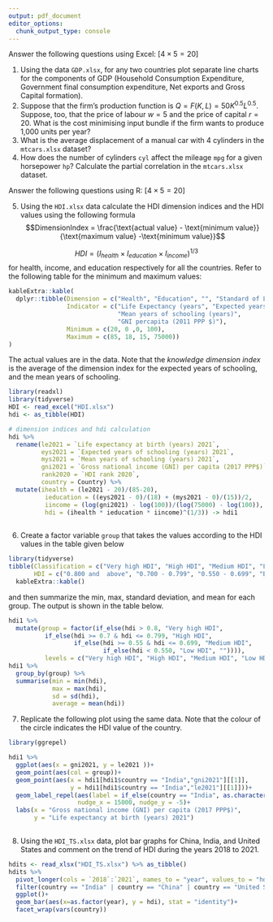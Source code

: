 ```yaml
---
output: pdf_document
editor_options: 
  chunk_output_type: console
---
```



\begin{center}
{\Large Internal Assessment 3}\\
{\Large ECON03SEC1}\\
{\Large Department of Economics}\\
{\Large Presidency University, Kolkata}\\
{\large Full Marks: 40}\\
{\large 19/12/2022}
\end{center}


Answer the following questions using Excel: [$4 \times 5 = 20$]


1. Using the data `GDP.xlsx`, for any two countries plot separate line charts for the components of GDP (Household Consumption Expenditure, Government final consumption expenditure, Net exports and Gross Capital formation).
2. Suppose that the firm’s production function is $Q = F(K, L) = 50K^{0.5}L^{0.5}$. Suppose, too, that the price of labour $w=5$ and the price of capital $r=20$. What is the cost minimising input bundle if the firm wants to produce 1,000 units per year?
3. What is the average displacement of a manual car with 4 cylinders in the `mtcars.xlsx` dataset?
4. How does the number of cylinders `cyl` affect the mileage `mpg` for a given horsepower `hp`? Calculate the partial correlation in the `mtcars.xlsx` dataset.

Answer the following questions using R: [$4 \times 5 = 20$]

5. Using the `HDI.xlsx` data calculate the HDI dimension indices and the HDI values using the following formula $$DimensionIndex = \frac{\text{actual value} - \text{minimum value}}{\text{maximum value} -\text{minimum value}}$$

$$
HDI = (I_{health} \times I_{education} \times I_{income})^{1/3}
$$
for health, income, and education respectively for all the countries. Refer to the following table for the minimum and maximum values:

```r
kableExtra::kable(
  dplyr::tibble(Dimension = c("Health", "Education", "", "Standard of Living"),
                Indicator = c("Life Expectancy (years", "Expected years of schooling (years",
                              "Mean years of schooling (years)",
                              "GNI percapita (2011 PPP $)"),
                Minimum = c(20, 0 ,0, 100),
                Maximum = c(85, 18, 15, 75000))
)
```

The actual values are in the data. Note that the *knowledge dimension index* is the average of the dimension index for the expected years of schooling, and the mean years of schooling.


```r
library(readxl)
library(tidyverse)
HDI <- read_excel("HDI.xlsx")
hdi <- as_tibble(HDI)

# dimension indices and hdi calculation
hdi %>% 
  rename(le2021 = `Life expectancy at birth (years) 2021`,
         eys2021 = `Expected years of schooling (years) 2021`,
         mys2021 = `Mean years of schooling (years) 2021`,
         gni2021 = `Gross national income (GNI) per capita (2017 PPP$)`,
         rank2020 = `HDI rank 2020`,
         country = Country) %>% 
  mutate(ihealth = (le2021 - 20)/(85-20),
          ieducation = ((eys2021 - 0)/(18) + (mys2021 - 0)/(15))/2,
          iincome = (log(gni2021) - log(100))/(log(75000) - log(100)),
          hdi = (ihealth * ieducation * iincome)^(1/3)) -> hdi1
  
```

6. Create a factor variable `group` that takes the values according to the HDI values in the table given below

```r
library(tidyverse)
tibble(Classification = c("Very high HDI", "High HDI", "Medium HDI", "Low HDI"),
       HDI = c("0.800 and  above", "0.700 - 0.799", "0.550 - 0.699", "Below 0.550")) %>% 
  kableExtra::kable()
```

and then summarize the min, max, standard deviation, and mean for each group. The output is shown in the table below.

```r
hdi1 %>% 
  mutate(group = factor(if_else(hdi > 0.8, "Very high HDI",
          if_else(hdi >= 0.7 & hdi <= 0.799, "High HDI",
                  if_else(hdi >= 0.55 & hdi <= 0.699, "Medium HDI",
                          if_else(hdi < 0.550, "Low HDI", "")))),
          levels = c("Very high HDI", "High HDI", "Medium HDI", "Low HDI" ))) -> hdi1
hdi1 %>% 
  group_by(group) %>% 
  summarise(min = min(hdi),
            max = max(hdi),
            sd = sd(hdi),
            average = mean(hdi))
```


7. Replicate the following plot using the same data. Note that the colour of the circle indicates the HDI value of the country.

```r
library(ggrepel)

hdi1 %>% 
  ggplot(aes(x = gni2021, y = le2021 ))+
  geom_point(aes(col = group))+
  geom_point(aes(x = hdi1[hdi1$country == "India","gni2021"][[1]], 
                 y = hdi1[hdi1$country == "India","le2021"][[1]]))+
  geom_label_repel(aes(label = if_else(country == "India", as.character(country), "")),
                   nudge_x = 15000, nudge_y = -5)+
  labs(x = "Gross national income (GNI) per capita (2017 PPP$)",
       y = "Life expectancy at birth (years) 2021")
  
```

8. Using the `HDI_TS.xlsx` data, plot bar graphs for China, India, and United States and comment on the trend of HDI during the years 2018 to 2021.
```r
hdits <- read_xlsx("HDI_TS.xlsx") %>% as_tibble()
hdits %>% 
  pivot_longer(cols = `2018`:`2021`, names_to = "year", values_to = "hdi", names_transform = list(year = as.integer)) %>% 
  filter(country == "India" | country == "China" | country == "United States") %>% 
  ggplot()+
  geom_bar(aes(x=as.factor(year), y = hdi), stat = "identity")+
  facet_wrap(vars(country))
```


